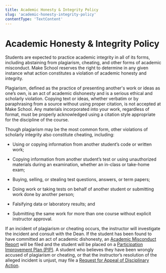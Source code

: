 ```yaml
---
title: Academic Honesty & Integrity Policy
slug: 'academic-honesty-integrity-policy'
contentType: 'TextContent'
---
```


# **Academic Honesty & Integrity Policy**

Students are expected to practice academic integrity in all of its forms, including abstaining from
plagiarism, cheating, and other forms of academic misconduct. Make School reserves the right to
determine in any given instance what action constitutes a violation of academic honesty and
integrity.

Plagiarism, defined as the practice of presenting another's work or ideas as one’s own, is an act of
academic dishonesty and is a serious ethical and scholarly violation. Copying text or ideas, whether
verbatim or by paraphrasing from a source without using proper citation, is not accepted at Make
School. Any materials incorporated into your work, regardless of format, must be properly
acknowledged using a citation style appropriate for the discipline of the course.

Though plagiarism may be the most common form, other violations of scholarly integrity also
constitute cheating, including:

- Using or copying information from another student’s code or written work;

- Copying information from another student’s test or using unauthorized materials during an
  examination, whether an in-class or take-home exam;

- Buying, selling, or stealing test questions, answers, or term papers;

- Doing work or taking tests on behalf of another student or submitting work done by another person;

- Falsifying data or laboratory results; and

- Submitting the same work for more than one course without explicit instructor approval.

If an incident of plagiarism or cheating occurs, the instructor will investigate the incident and
consult with the Dean. If the student has been found to have committed an act of academic
dishonesty, an
[Academic Misconduct Report](https://docs.google.com/forms/d/e/1FAIpQLSeUBN68KkiOyXoynNwBrc89zb5Tr-Z0g0aCpNqbgNzCBm1uGQ/viewform?usp=sf_link)
will be filed and the student will be placed on a
[Participation Improvement Plan (PIP)](#heading=h.8obtx3h2p3mr). A student who believes they have
been wrongly accused of plagiarism or cheating, or that the instructor’s resolution of the alleged
incident is unjust, may file a [Request for Appeal of Disciplinary Action](#heading=h.8obtx3h2p3mr).
